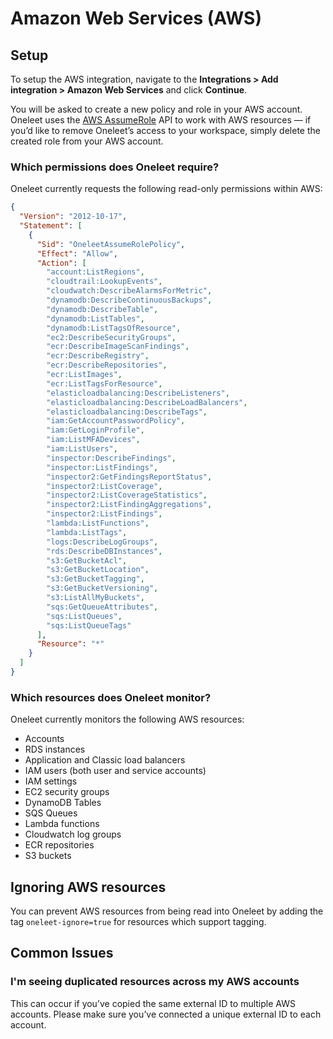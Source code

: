 # Amazon Web Services (AWS)

## Setup

To setup the AWS integration, navigate to the **Integrations > Add integration > Amazon Web Services** and click **Continue**.

You will be asked to create a new policy and role in your AWS account. Oneleet uses the [AWS AssumeRole](https://docs.aws.amazon.com/STS/latest/APIReference/API_AssumeRole.html) API to work with AWS resources — if you’d like to remove Oneleet’s access to your workspace, simply delete the created role from your AWS account.

### Which permissions does Oneleet require?

Oneleet currently requests the following read-only permissions within AWS:

```json
{
  "Version": "2012-10-17",
  "Statement": [
    {
      "Sid": "OneleetAssumeRolePolicy",
      "Effect": "Allow",
      "Action": [
        "account:ListRegions",
        "cloudtrail:LookupEvents",
        "cloudwatch:DescribeAlarmsForMetric",
        "dynamodb:DescribeContinuousBackups",
        "dynamodb:DescribeTable",
        "dynamodb:ListTables",
        "dynamodb:ListTagsOfResource",
        "ec2:DescribeSecurityGroups",
        "ecr:DescribeImageScanFindings",
        "ecr:DescribeRegistry",
        "ecr:DescribeRepositories",
        "ecr:ListImages",
        "ecr:ListTagsForResource",
        "elasticloadbalancing:DescribeListeners",
        "elasticloadbalancing:DescribeLoadBalancers",
        "elasticloadbalancing:DescribeTags",
        "iam:GetAccountPasswordPolicy",
        "iam:GetLoginProfile",
        "iam:ListMFADevices",
        "iam:ListUsers",
        "inspector:DescribeFindings",
        "inspector:ListFindings",
        "inspector2:GetFindingsReportStatus",
        "inspector2:ListCoverage",
        "inspector2:ListCoverageStatistics",
        "inspector2:ListFindingAggregations",
        "inspector2:ListFindings",
        "lambda:ListFunctions",
        "lambda:ListTags",
        "logs:DescribeLogGroups",
        "rds:DescribeDBInstances",
        "s3:GetBucketAcl",
        "s3:GetBucketLocation",
        "s3:GetBucketTagging",
        "s3:GetBucketVersioning",
        "s3:ListAllMyBuckets",
        "sqs:GetQueueAttributes",
        "sqs:ListQueues",
        "sqs:ListQueueTags"
      ],
      "Resource": "*"
    }
  ]
}
```

### Which resources does Oneleet monitor?

Oneleet currently monitors the following AWS resources:

- Accounts
- RDS instances
- Application and Classic load balancers
- IAM users (both user and service accounts)
- IAM settings
- EC2 security groups
- DynamoDB Tables
- SQS Queues
- Lambda functions
- Cloudwatch log groups
- ECR repositories
- S3 buckets

## Ignoring AWS resources

You can prevent AWS resources from being read into Oneleet by adding the tag `oneleet-ignore=true` for resources which support tagging.

## Common Issues

### I'm seeing duplicated resources across my AWS accounts

This can occur if you’ve copied the same external ID to multiple AWS accounts. Please make sure you’ve connected a unique external ID to each account.
